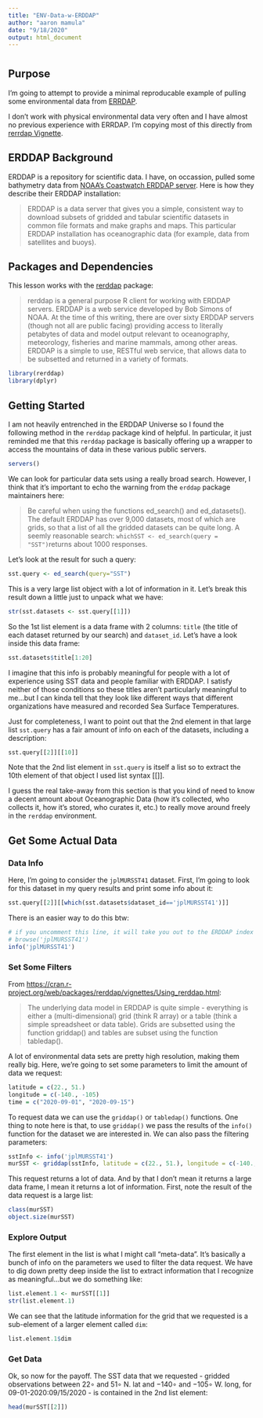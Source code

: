 ```yaml
---
title: "ENV-Data-w-ERDDAP"
author: "aaron mamula"
date: "9/18/2020"
output: html_document
---
```


# {.tabset .tabset-fade .tabset-pills}

## Purpose

I'm going to attempt to provide a minimal reproducable example of pulling some environmental data from [ERRDAP](https://coastwatch.pfeg.noaa.gov/erddap/index.html). 

I don't work with physical environmental data very often and I have almost no previous experience with ERRDAP. I'm copying most of this directly from [rerrdap Vignette](https://cran.r-project.org/web/packages/rerddap/vignettes/Using_rerddap.html).

## ERDDAP Background

ERDDAP is a repository for scientific data. I have, on occassion, pulled some bathymetry data from [NOAA's Coastwatch ERDDAP server](https://coastwatch.pfeg.noaa.gov/). Here is how they describe their ERDDAP installation:

> ERDDAP is a data server that gives you a simple, consistent way to download subsets of gridded and tabular scientific datasets in common file formats and make graphs and maps. This particular ERDDAP installation has oceanographic data (for example, data from satellites and buoys).

## Packages and Dependencies

This lesson works with the [rerddap](https://cran.r-project.org/web/packages/rerddap/index.html) package:

> rerddap is a general purpose R client for working with ERDDAP servers. ERDDAP is a web service developed by Bob Simons of NOAA. At the time of this writing, there are over sixty ERDDAP servers (though not all are public facing) providing access to literally petabytes of data and model output relevant to oceanography, meteorology, fisheries and marine mammals, among other areas. ERDDAP is a simple to use, RESTful web service, that allows data to be subsetted and returned in a variety of formats.

```r
library(rerddap)
library(dplyr)

```

## Getting Started

I am not heavily entrenched in the ERDDAP Universe so I found the following method in the ```rerddap``` package kind of helpful. In particular, it just reminded me that this ```rerddap``` package is basically offering up a wrapper to access the mountains of data in these various public servers.

```r
servers()

```
We can look for particular data sets using a really broad search. However, I think that it's important to echo the warning from the ```erddap``` package maintainers here:

> Be careful when using the functions ed_search() and ed_datasets(). The default ERDDAP has over 9,000 datasets, most of which are grids, so that a list of all the gridded datasets can be quite long. A seemly reasonable search: ```whichSST <- ed_search(query = "SST")```returns about 1000 responses. 

Let's look at the result for such a query:

```r
sst.query <- ed_search(query="SST")

```

This is a very large list object with a lot of information in it. Let's break this result down a little just to unpack what we have:

```r
str(sst.datasets <- sst.query[[1]])

```


So the 1st list element is a data frame with 2 columns: ```title``` (the title of each dataset returned by our search) and ```dataset_id```. Let's have a look inside this data frame:

```r
sst.datasets$title[1:20]

```

I imagine that this info is probably meaningful for people with a lot of experience using SST data and people familiar with ERDDAP. I satisfy neither of those conditions so these titles aren't particularly meaningful to me...but I can kinda tell that they look like different ways that different organizations have measured and recorded Sea Surface Temperatures.

Just for completeness, I want to point out that the 2nd element in that large list ```sst.query``` has a fair amount of info on each of the datasets, including a description:

```r
sst.query[[2]][[10]]

```


Note that the 2nd list element in ```sst.query``` is itself a list so to extract the 10th element of that object I used list syntax [[]].

I guess the real take-away from this section is that you kind of need to know a decent amount about Oceanographic Data (how it's collected, who collects it, how it's stored, who curates it, etc.) to really move around freely in the ```rerddap``` environment.

## Get Some Actual Data {.tabset}

### Data Info

Here, I'm going to consider the ```jplMURSST41``` dataset. First, I'm going to look for this dataset in my query results and print some info about it:

```r
sst.query[[2]][[which(sst.datasets$dataset_id=='jplMURSST41')]]

```

There is an easier way to do this btw:

```r
# if you uncomment this line, it will take you out to the ERDDAP index webpage for this dataset 
# browse('jplMURSST41')
info('jplMURSST41')

```

### Set Some Filters

From [https://cran.r-project.org/web/packages/rerddap/vignettes/Using_rerddap.html](https://cran.r-project.org/web/packages/rerddap/vignettes/Using_rerddap.html):

> The underlying data model in ERDDAP is quite simple - everything is either a (multi-dimensional) grid (think R array) or a table (think a simple spreadsheet or data table). Grids are subsetted using the function griddap() and tables are subset using the function tabledap(). 

A lot of environmental data sets are pretty high resolution, making them really big. Here, we're going to set some parameters to limit the amount of data we request:

```r
latitude = c(22., 51.)
longitude = c(-140., -105)
time = c("2020-09-01", "2020-09-15")
```

To request data we can use the ```griddap()``` or ```tabledap()``` functions. One thing to note here is that, to use ```griddap()``` we pass the results of the ```info()``` function for the dataset we are interested in. We can also pass the filtering parameters:

```r
sstInfo <- info('jplMURSST41')
murSST <- griddap(sstInfo, latitude = c(22., 51.), longitude = c(-140., -105), time = c("2017-01-01", "2017-01-02"), fields = 'analysed_sst')

```

This request returns a lot of data. And by that I don't mean it returns a large data frame, I mean it returns a lot of information. First, note the result of the data request is a large list:

```r
class(murSST)
object.size(murSST)
```

### Explore Output 

The first element in the list is what I might call "meta-data". It's basically a bunch of info on the parameters we used to filter the data request. We have to dig down pretty deep inside the list to extract information that I recognize as meaningful...but we do something like:

```r
list.element.1 <- murSST[[1]]
str(list.element.1)
```

We can see that the latitude information for the grid that we requested is a sub-element of a larger element called ```dim```:

```r
list.element.1$dim
```

### Get Data

Ok, so now for the payoff. The SST data that we requested - gridded observations between $22\circ$ and $51\circ$ N. lat and $-140\circ$ and $-105\circ$ W. long, for 09-01-2020:09/15/2020 - is contained in the 2nd list element:

```r
head(murSST[[2]])

```

